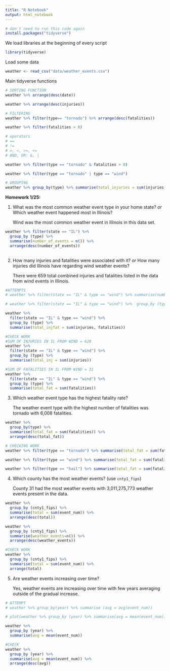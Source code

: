 ```yaml
---
title: "R Notebook"
output: html_notebook
---
```


```r
# don't need to run this code again
install.packages("tidyverse")
```

We load libraries at the beginning of every script

```r
library(tidyverse)
```

Load some data

```r
weather <- read_csv("data/weather_events.csv")
```

Main tidyverse functions

```r
# SORTING FUNCTION
weather %>% arrange(desc(date))

weather %>% arrange(desc(injuries))

# FILTERING 
weather %>% filter(type== "tornado") %>% arrange(desc(fatalities))

weather %>% filter(fatalities > 0)

# operators
# ==
# !=
# >, <, >=, <=
# AND, OR: &, |

weather %>% filter(type == "tornado" & fatalities > 0)

weather %>% filter(type == "tornado" | type == "wind")

# GROUPING
weather %>% group_by(type) %>% summarise(total_injuries = sum(injuries)) %>% arrange(desc(total_injuries))
```

**Homework 1/25:**

1.  What was the most common weather event type in your home state? *or* Which weather event happened most in Illinois?

    Wind was the most common weather event in Illinois in this data set. 

```r
weather %>% filter(state == "IL") %>% 
  group_by (type) %>% 
  summarise(number_of_events = n()) %>%
  arrange(desc(number_of_events))
  
```

2.  How many injuries and fatalities were associated with it? *or* How many injuries did Illinois have regarding wind weather events?

    There were 659 total combined injuries and fatalities listed in the data from wind events in Illinois.

```r
#ATTEMPTS
# weather %>% filter(state == "IL" & type == "wind") %>% summarise(numbers_of_events = n())

# weather %>% filter(state == "IL" & type == "wind") %>%  group_by (type) %>% summarise(total_injfat = sum(injuries & fatalities))

weather %>% 
  filter(state == "IL" & type == "wind") %>% 
  group_by (type) %>% 
  summarise(total_injfat = sum(injuries, fatalities)) 


```

```r
#CHECK WORK
#SUM OF INJURIES IN IL FROM WIND = 628
weather %>% 
  filter(state == "IL" & type == "wind") %>% 
  group_by (type) %>% 
  summarise(total_inj = sum(injuries)) 

#SUM OF FATALITIES IN IL FROM WIND = 31
weather %>% 
  filter(state == "IL" & type == "wind") %>% 
  group_by (type) %>% 
  summarise(total_fat = sum(fatalities)) 
```

3.  Which weather event type has the highest fatality rate?

    The weather event type with the highest number of fatalities was tornado with 6,008 fatalities.

```r
weather %>% 
  group_by(type) %>% 
  summarise(total_fat = sum(fatalities)) %>% 
  arrange(desc(total_fat))

```

```r
# CHECKING WORK
weather %>% filter(type == "tornado") %>% summarise(total_fat = sum(fatalities))

weather %>% filter(type == "wind") %>% summarise(total_fat = sum(fatalities))

weather %>% filter(type == "hail") %>% summarise(total_fat = sum(fatalities))
```

4.  Which county has the most weather events? (use `cnty1_fips`)

    County 31 had the most weather events with 3,011,275,773 weather events present in the data.

```r
weather %>% 
  group_by (cnty1_fips) %>% 
  summarise(total = sum(event_num)) %>% 
  arrange(desc(total))

weather %>% 
  group_by (cnty1_fips) %>% 
  summarise(weather_events=n()) %>% 
  arrange(desc(weather_events))
```

```r
#CHECK WORK
weather %>% 
  group_by (cnty1_fips) %>% 
  summarise(total = sum(event_num)) %>% 
  arrange(total)
```

5.  Are weather events increasing over time?

    Yes, weather events are increasing over time with few years averaging outside of the gradual increase.

```r
# ATTEMPT
# weather %>% group_by(year) %>% summarise (avg = avg(event_num))

# plot(weather %>% group_by (year) %>% summarise(avg = mean(event_num))) 

weather %>%
  group_by (year) %>% 
  summarise(avg = mean(event_num)) 

```

```r
#CHECK
weather %>%
  group_by (year) %>% 
  summarise(avg = mean(event_num)) %>% 
  arrange(desc(avg))
```
